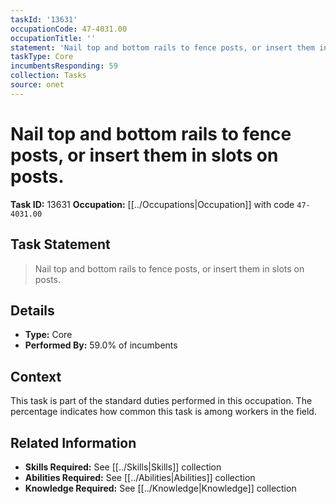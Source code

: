 ```yaml
---
taskId: '13631'
occupationCode: 47-4031.00
occupationTitle: ''
statement: 'Nail top and bottom rails to fence posts, or insert them in slots on posts.'
taskType: Core
incumbentsResponding: 59
collection: Tasks
source: onet
---
```

# Nail top and bottom rails to fence posts, or insert them in slots on posts.

**Task ID:** 13631
**Occupation:** [[../Occupations|Occupation]] with code `47-4031.00`

## Task Statement

> Nail top and bottom rails to fence posts, or insert them in slots on posts.

## Details

- **Type:** Core
- **Performed By:** 59.0% of incumbents

## Context

This task is part of the standard duties performed in this occupation. The percentage indicates how common this task is among workers in the field.

## Related Information

- **Skills Required:** See [[../Skills|Skills]] collection
- **Abilities Required:** See [[../Abilities|Abilities]] collection
- **Knowledge Required:** See [[../Knowledge|Knowledge]] collection
